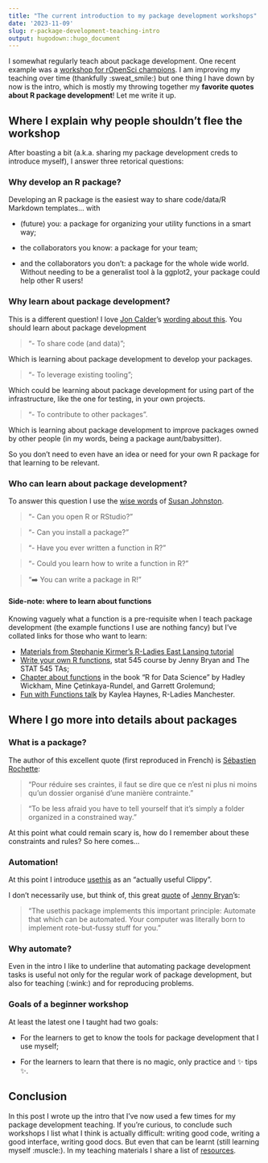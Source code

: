 ```yaml
---
title: "The current introduction to my package development workshops"
date: '2023-11-09'
slug: r-package-development-teaching-intro
output: hugodown::hugo_document
---
```


I somewhat regularly teach about package development.
One recent example was a [workshop for rOpenSci champions](https://ropensci.org/blog/2023/08/04/champions-program-training/#package-development-the-mechanicshttpsrpkgdev-mechanicsnetlifyapp).
I am improving my teaching over time (thankfully :sweat_smile:) but one thing I have down by now is the intro, which is mostly my throwing together my **favorite quotes about R package development**!
Let me write it up.

## Where I explain why people shouldn't flee the workshop

After boasting a bit (a.k.a. sharing my package development creds to introduce myself), I answer three retorical questions:

### Why develop an R package?

Developing an R package is the easiest way to share code/data/R Markdown templates… with

- (future) you: a package for organizing your utility functions in a smart way;

- the collaborators you know: a package for your team;

- and the collaborators you don’t: a package for the whole wide world. Without needing to be a generalist tool à la ggplot2, your package could help other R users!

### Why learn about package development?

This is a different question!
I love [Jon Calder](https://joncalder.co.za/)'s [wording about this](https://github.com/iandurbach/datasci-fi/tree/master/docs/packages/slides).
You should learn about package development

> "- To share code (and data)";

Which is learning about package development to develop your packages.

> "- To leverage existing tooling";

Which could be learning about package development for using part of the infrastructure, like the one for testing, in your own projects.

> "- To contribute to other packages".

Which is learning about package development to improve packages owned by other people (in my words, being a package aunt/babysitter).

So you don't need to even have an idea or need for your own R package for that learning to be relevant.

### Who can learn about package development?

To answer this question I use the [wise words](https://github.com/susjoh/fibonacci) of [Susan Johnston](https://github.com/susjoh).

> "- Can you open R or RStudio?"

> "- Can you install a package?"

> "- Have you ever written a function in R?"

> "- Could you learn how to write a function in R?"

> "➡️ You can write a package in R!"

#### Side-note: where to learn about functions

Knowing vaguely what a function is a pre-requisite when I teach package development (the example functions I use are nothing fancy) but I've collated links for those who want to learn:

* [Materials from Stephanie Kirmer's R-Ladies East Lansing tutorial](https://github.com/rladies-eastlansing/2021-rfunctions#writing-r-functions)
* [Write your own R functions](https://stat545.com/functions-part1.html), stat 545 course by Jenny Bryan and The STAT 545 TAs;
* [Chapter about functions](https://r4ds.hadley.nz/functions) in the book "R for Data Science" by Hadley Wickham, Mine Çetinkaya-Rundel, and Garrett Grolemund;
* [Fun with Functions talk](https://zealous-wiles-e22e83.netlify.app/talk/funwithfunctions/) by Kaylea Haynes, R-Ladies Manchester.

## Where I go more into details about packages

### What is a package?

The author of this excellent quote (first reproduced in French) is [Sébastien Rochette](https://thinkr.fr/transformer-plusieurs-scripts-eparpilles-en-beau-package-r):

>  "Pour réduire ses craintes, il faut se dire que ce n’est ni plus ni moins qu’un dossier organisé d’une manière contrainte."

> "To be less afraid you have to tell yourself that it's simply a folder organized in a constrained way."

At this point what could remain scary is, how do I remember about these constraints and rules? 
So here comes...

### Automation!

At this point I introduce [usethis](https://usethis.r-lib.org/) as an "actually useful Clippy".

I don't necessarily use, but think of, this great [quote](https://twitter.com/JennyBryan/status/935562495816753153) of [Jenny Bryan](https://github.com/jennybc)'s:

> "The usethis package implements this important principle: Automate that which can be automated. Your computer was literally born to implement rote-but-fussy stuff for you."

### Why automate?

Even in the intro I like to underline that automating package development tasks is useful not only for the regular work of package development, but also for teaching (:wink:) and for reproducing problems.

### Goals of a beginner workshop

At least the latest one I taught had two goals:

- For the learners to get to know the tools for package development that I use myself;

- For the learners to learn that there is no magic, only practice and ✨ tips ✨.


## Conclusion

In this post I wrote up the intro that I've now used a few times for my package development teaching.
If you're curious, to conclude such workshops I list what I think is actually difficult: writing good code, writing a good interface, writing good docs.
But even that can be learnt (still learning myself :muscle:).
In my teaching materials I share a list of [resources](https://rpkgdev-mechanics.netlify.app/resources/).

